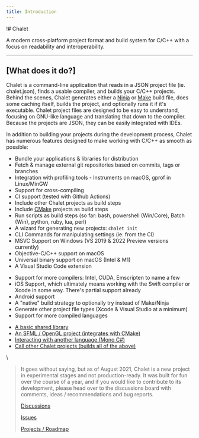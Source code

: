 ```yaml
---
title: Introduction
---
```


!# Chalet

A modern cross-platform project format and build system for C/C++ with a focus on readability and interoperability.

---

## [What does it do?]

Chalet is a command-line application that reads in a JSON project file (ie. chalet.json), finds a usable compiler, and builds your C/C++ projects. Behind the scenes, Chalet generates either a [Ninja](//ninja-build.org/) or [Make](//en.wikipedia.org/wiki/Make_(software)) build file, does some caching itself, builds the project, and optionally runs it if it's executable. Chalet project files are designed to be easy to understand, focusing on GNU-like language and translating that down to the compiler. Because the projects are JSON, they can be easily integrated with IDEs.

In addition to building your projects during the development process, Chalet has numerous features designed to make working with C/C++ as smooth as possible:

* Bundle your applications & libraries for distribution
* Fetch & manage external git repositories based on commits, tags or branches
* Integration with profiling tools - Instruments on macOS, gprof in Linux/MinGW
* Support for cross-compiling
* CI support (tested with Github Actions)
* Include other Chalet projects as build steps
* Include [CMake](//cmake.org/) projects as build steps
* Run scripts as build steps (so far: bash, powershell (Win/Core), Batch (Win), python, ruby, lua, perl)
* A wizard for generating new projects: `chalet init`
* CLI Commands for manipulating settings (ie. from the CI)
* MSVC Support on Windows (VS 2019 & 2022 Preview versions currently)
* Objective-C/C++ support on macOS
* Universal binary support on macOS (Intel & M1)
* A Visual Studio Code extension

<!-- accordion:start Future -->

* Support for more compilers: Intel, CUDA, Emscripten to name a few
* iOS Support, which ultimately means working with the Swift compiler or Xcode in some way. There's partial support already
* Android support
* A "native" build strategy to optionally try instead of Make/Ninja
* Generate other project file types (Xcode & Visual Studio at a minimum)
* Support for more compiled languages

<!-- accordion:end -->

<!-- accordion:start Examples -->

* [A basic shared library](//github.com/chalet-org/chalet-example-sharedlib)
* [An SFML / OpenGL project (integrates with CMake)](//github.com/chalet-org/chalet-example-sfml)
* [Interacting with another language (Mono C#)](//github.com/chalet-org/chalet-example-mono)
* [Call other Chalet projects (builds all of the above)](//github.com/chalet-org/chalet-examples)

<!-- accordion:end -->

\\

> It goes without saying, but as of August 2021, Chalet is a new project in experimental stages and not production-ready. It was built for fun over the course of a year, and if you would like to contribute to its development, please head over to the discussions board with comments, ideas / recommendations and bug reports.
>
> [Discussions](//github.com/chalet-org/chalet-dev/discussions)
>
> [Issues](//github.com/chalet-org/chalet-dev/issues)
>
> [Projects / Roadmap](https://github.com/chalet-org/chalet-dev/projects)

<!-- nav::/getting-started -->
